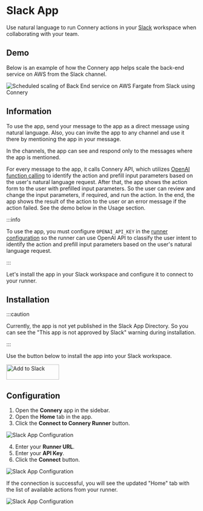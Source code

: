 # Slack App

Use natural language to run Connery actions in your [Slack](https://slack.com/) workspace when collaborating with your team.

## Demo

Below is an example of how the Connery app helps scale the back-end service on AWS from the Slack channel.

![Scheduled scaling of Back End service on AWS Fargate from Slack using Connery](/img/slack/scheduled-scaling-of-back-end-service-on-aws-fargate-from-slack-using-connery.gif)

## Information

To use the app, send your message to the app as a direct message using natural language.
Also, you can invite the app to any channel and use it there by mentioning the app in your message.

In the channels, the app can see and respond only to the messages where the app is mentioned.

For every message to the app, it calls Connery API, which
utilizes [OpenAI function calling](https://platform.openai.com/docs/guides/gpt/function-calling)
to identify the action and prefill input parameters based on the user's natural language request.
After that, the app shows the action form to the user with prefilled input parameters. So the user can review and change the input parameters, if required, and run the action.
In the end, the app shows the result of the action to the user or an error message if the action failed.
See the demo below in the Usage section.

:::info

To use the app, you must configure `OPENAI_API_KEY`
in the [runner configuration](http://localhost:4202/docs/platform/quick-start/set-up-runner#3-configure-env-variables)
so the runner can use OpenAI API to classify the user intent to identify the action and prefill input parameters based on the user's natural language request.

:::

Let's install the app in your Slack workspace and configure it to connect to your runner.

## Installation

:::caution

Currently, the app is not yet published in the Slack App Directory.
So you can see the "This app is not approved by Slack" warning during installation.

:::

Use the button below to install the app into your Slack workspace.

<a href="https://slack.com/oauth/v2/authorize?client_id=3356092902903.5117490865059&scope=chat:write,im:history,app_mentions:read&user_scope=">
  <img
    alt="Add to Slack"
    height="40"
    width="139"
    src="https://platform.slack-edge.com/img/add_to_slack.png"
    srcSet="https://platform.slack-edge.com/img/add_to_slack.png 1x, https://platform.slack-edge.com/img/add_to_slack@2x.png 2x"
  />
</a>
<br />

## Configuration

1. Open the **Connery** app in the sidebar.
2. Open the **Home** tab in the app.
3. Click the **Connect to Connery Runner** button.

![Slack App Configuration](/img/slack/configure-app-1.png)

4. Enter your **Runner URL**.
5. Enter your **API Key**.
6. Click the **Connect** button.

![Slack App Configuration](/img/slack/configure-app-2.png)

If the connection is successful, you will see the updated "Home" tab with the list of available actions from your runner.

![Slack App Configuration](/img/slack/configure-app-3.png)

